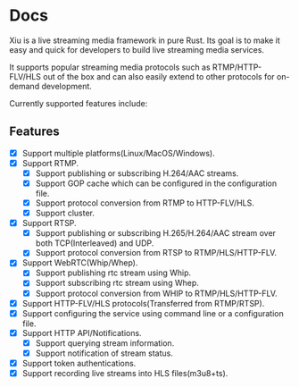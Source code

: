 
# Docs

Xiu is a live streaming media framework in pure Rust. Its goal is to make it easy and quick for developers to build live streaming media services.

It supports popular streaming media protocols such as RTMP/HTTP-FLV/HLS out of the box and can also easily extend to other protocols for on-demand development.

Currently supported features include:

## Features
- [x] Support multiple platforms(Linux/MacOS/Windows).
- [x] Support RTMP.
   - [x] Support publishing or subscribing H.264/AAC streams.
   - [x] Support GOP cache which can be configured in the configuration file.
   - [x] Support protocol conversion from RTMP to HTTP-FLV/HLS.
   - [x] Support cluster.
- [x] Support RTSP.
  - [x] Support publishing or subscribing H.265/H.264/AAC stream over both TCP(Interleaved) and UDP.
  - [x] Support protocol conversion from RTSP to RTMP/HLS/HTTP-FLV.
- [x] Support WebRTC(Whip/Whep).
  - [x] Support publishing rtc stream using Whip.
  - [x] Support subscribing rtc stream using Whep.
  - [x] Support protocol conversion from WHIP to RTMP/HLS/HTTP-FLV.
- [x] Support HTTP-FLV/HLS protocols(Transferred from RTMP/RTSP).
- [x] Support configuring the service using command line or a configuration file.
- [x] Support HTTP API/Notifications.
  - [x] Support querying stream information.
  - [x] Support notification of stream status.
- [x] Support token authentications.
- [x] Support recording live streams into HLS files(m3u8+ts).

<DocCardList items={useCurrentSidebarCategory().items} />
